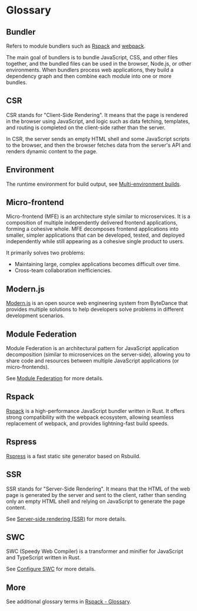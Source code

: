 # Glossary

## Bundler

Refers to module bundlers such as [Rspack](https://rspack.rs/) and [webpack](https://webpack.js.org/).

The main goal of bundlers is to bundle JavaScript, CSS, and other files together, and the bundled files can be used in the browser, Node.js, or other environments. When bundlers process web applications, they build a dependency graph and then combine each module into one or more bundles.

## CSR

CSR stands for "Client-Side Rendering". It means that the page is rendered in the browser using JavaScript, and logic such as data fetching, templates, and routing is completed on the client-side rather than the server.

In CSR, the server sends an empty HTML shell and some JavaScript scripts to the browser, and then the browser fetches data from the server's API and renders dynamic content to the page.

## Environment

The runtime environment for build output, see [Multi-environment builds](/guide/advanced/environments).

## Micro-frontend

Micro-frontend (MFE) is an architecture style similar to microservices. It is a composition of multiple independently delivered frontend applications, forming a cohesive whole. MFE decomposes frontend applications into smaller, simpler applications that can be developed, tested, and deployed independently while still appearing as a cohesive single product to users.

It primarily solves two problems:

- Maintaining large, complex applications becomes difficult over time.
- Cross-team collaboration inefficiencies.

## Modern.js

[Modern.js](https://github.com/web-infra-dev/modern.js) is an open source web engineering system from ByteDance that provides multiple solutions to help developers solve problems in different development scenarios.

## Module Federation

Module Federation is an architectural pattern for JavaScript application decomposition (similar to microservices on the server-side), allowing you to share code and resources between multiple JavaScript applications (or micro-frontends).

See [Module Federation](/guide/advanced/module-federation) for more details.

## Rspack

[Rspack](https://rspack.rs/) is a high-performance JavaScript bundler written in Rust. It offers strong compatibility with the webpack ecosystem, allowing seamless replacement of webpack, and provides lightning-fast build speeds.

## Rspress

[Rspress](https://github.com/web-infra-dev/rspress) is a fast static site generator based on Rsbuild.

## SSR

SSR stands for "Server-Side Rendering". It means that the HTML of the web page is generated by the server and sent to the client, rather than sending only an empty HTML shell and relying on JavaScript to generate the page content.

See [Server-side rendering (SSR)](/guide/advanced/ssr) for more details.

## SWC

SWC (Speedy Web Compiler) is a transformer and minifier for JavaScript and TypeScript written in Rust.

See [Configure SWC](/guide/configuration/swc) for more details.

## More

See additional glossary terms in [Rspack - Glossary](https://rspack.rs/misc/glossary).

